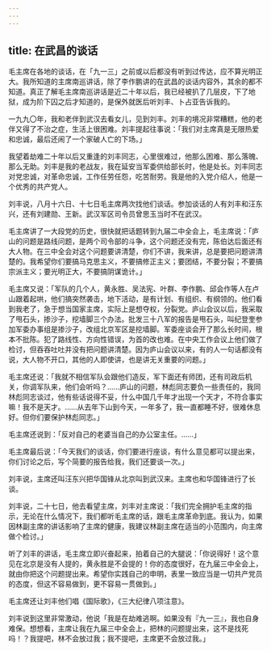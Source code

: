 ```yaml
---
---
---
```

title: 在武昌的谈话
---




毛主席在各地的谈话，在「九一三」之前或以后都没有听到过传达，应不算光明正大。我所知道的主席南巡讲话，除了李作鹏讲的在武昌的谈话内容外，其余的都不知道。真正了解毛主席南巡讲话是近二十年以后，我已经被扒了几层皮，下了地狱，成为阶下囚之后才知道的，是保外就医后听刘丰、卜占亚告诉我的。

一九九〇年，我和老伴到武汉去看女儿，见到刘丰。刘丰的境况非常糟糕，他的老伴又得了不治之症，生活上很困难。刘丰提起往事说：「我们对主席真是无限热爱和忠诚，最后还闹了一个家破人亡的下场。」

我望着劫难二十年以后又重逢的刘丰同志，心里很难过，他那么困难、那么落魄、那么无助。刘丰是我的老战友，我在延安当军委供给部长时，他是处长。刘丰同志对党忠诚，对革命忠诚，工作任劳任怨，吃苦耐劳。我是他的入党介绍人，他是一个优秀的共产党人。

刘丰说，八月十六日、十七日毛主席两次找他们谈话。参加谈话的人有刘丰和汪东兴，还有刘建勋、王新。武汉军区司令员曾思玉当时不在武汉。

毛主席讲了一大段党的历史，很快就把话题转到九届二中全会上，毛主席说：「庐山的问题是路线问题，是两个司令部的斗争，这个问题还没有完，陈伯达后面还有大人物。在三中全会对这个问题要讲清楚，你们不讲，我来讲，总是要把问题讲清楚的。我希望你们要搞马克思主义，不要搞修正主义；要团结，不要分裂；不要搞宗派主义；要光明正大，不要搞阴谋诡计。」

毛主席又说：「军队的几个人，黄永胜、吴法宪、叶群、李作鹏、邱会作等人在卢山跟着起哄，他们搞突然袭击，地下活动，是有计划、有组织、有纲领的。他们看到我老了，急于想当国家主席，实际上是想夺权，分裂党。庐山会议以后，我采取了甩石头，掺沙子，挖墙脚三个办法。批发三十八军的报告是甩石头，叫纪登奎参加军委办事组是掺沙子，改组北京军区是挖墙脚。军委座谈会开了那么长时间，根本不批陈。犯了路线性、方向性错误，为首的改也难。在中央工作会议上他们做了检讨，但吞吞吐吐并没有把问题讲清楚。因为庐山会议以来，有的人一句话都没有说，大人物不开口，其他的人即使讲，也是讲无关重要的问题。」

毛主席还说：「我就不相信军队会跟他们造反，军下面还有师团，还有司政后机关，你调军队来，他们会听吗？……庐山的问题，林彪同志要负一些责任的，我同林彪同志谈过，他有些话说得不妥，什么中国几千年才出现一个天才，不符合事实嘛！我不是天才。……从去年下山到今天，一年多了，我一直都睡不好，很难休息好。但你们要保护林彪同志。」

毛主席还说到：「反对自己的老婆当自己的办公室主任。……」

毛主席最后说：「今天我们的谈话，你们要进行座谈，有什么意见都可以提出来，你们讨论之后，写个简要的报告给我，我们还要谈一次。」

刘丰说，主席还叫汪东兴把华国锋从北京叫到武汉来。主席也和华国锋进行了长谈。

刘丰说，二十七日，他去看望主席，刘丰对主席说：「我们完全拥护毛主席的指示，无论在什么情况下，我们都听毛主席的话，跟毛主席革命到底。我认为，如果因林副主席的讲话影响了主席的健康，我建议林副主席在适当的小范围内，向主席做个检讨。」

听了刘丰的讲话，毛主席立即兴奋起来，拍着自己的大腿说：「你说得好！这个意见在北京是没有人提的，黄永胜是不会提的！你的态度很好，在九届三中全会上，就由你把这个问题提出来。希望你实践自己的申明，表里一致应当是一切共产党员的态度，但这不容易做到，更不容易一贯做到。」

毛主席还让刘丰他们唱《国际歌》，《三大纪律八项注意》。

刘丰说到这里非常激动，他说「我是在劫难逃啊。如果没有『九一三』，我也自身难保。想想看，主席让我在九届三中全会上，把林的问题提出来，这不是找死吗！？我提吧，林不会放过我；我不提吧，主席更不会放过我。」